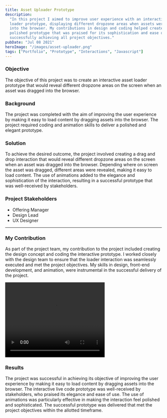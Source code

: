 ```yaml
---
title: Asset Uploader Prototype
description:
  "In this project I aimed to improve user experience with an interactive asset
  loader prototype, displaying different dropzone areas when assets were dragged
  into the browser. My contributions in design and coding helped create a
  polished prototype that was praised for its sophistication and ease of use,
  successfully achieving all project objectives."
pubDate: "Jul 08 2021"
heroImage: "/images/asset-uploader.png"
tags: ["Portfolio", "Prototype", "Interactions", "Javascript"]
---
```



<Narrow>

### Objective

The objective of this project was to create an interactive asset loader
prototype that would reveal different dropzone areas on the screen when an asset
was dragged into the browser.

### Background

The project was completed with the aim of improving the user experience by
making it easy to load content by dragging assets into the browser. The project
required coding and animation skills to deliver a polished and elegant
prototype.

### Solution

To achieve the desired outcome, the project involved creating a drag and drop
interaction that would reveal different dropzone areas on the screen when an
asset was dragged into the browser. Depending where on screen the asset was
dragged, different areas were revealed, making it easy to load content. The use
of animations added to the elegance and sophistication of the interaction,
resulting in a successful prototype that was well-received by stakeholders.

### Project Stakeholders

- Offering Manager
- Design Lead
- UX Designer

---

### My Contribution

As part of the project team, my contribution to the project included creating
the design concept and coding the interactive prototype. I worked closely with
the design team to ensure that the loader interaction was seamlessly executed
and met the project objectives. My skills in design, front-end development, and
animation, were instrumental in the successful delivery of the project.

</Narrow>

<video class="w-full rounded-small shadow-xl" width="320" height="240" controls>
  <source src="/videos/asset-uploader.mov" type="video/mp4" />
  Your browser does not support the video tag.
</video>

<Narrow>

### Results

The project was successful in achieving its objective of improving the user
experience by making it easy to load content by dragging assets into the
browser. The interactive live code prototype was well-received by stakeholders,
who praised its elegance and ease of use. The use of animations was particularly
effective in making the interaction feel polished and sophisticated. The
successful prototype was delivered that met the project objectives within the
allotted timeframe.

</Narrow>
